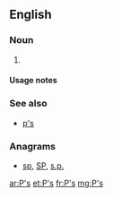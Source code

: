 {{also|Appendix:Variations of "ps"}}
==English==

===Noun===
{{head|en|noun plural form}}

# {{plural of|P|lang=en}}

====Usage notes====
{{U:en:plurals of letters}}

===See also===
* [[p's]]

===Anagrams===
* [[sp#English|sp]], [[SP#English|SP]], [[s.p.#English|s.p.]]

[[ar:P's]]
[[et:P's]]
[[fr:P's]]
[[mg:P's]]